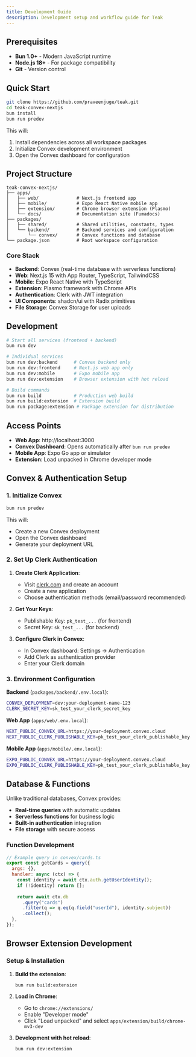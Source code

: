 ```yaml
---
title: Development Guide
description: Development setup and workflow guide for Teak
---
```


## Prerequisites

- **Bun 1.0+** - Modern JavaScript runtime
- **Node.js 18+** - For package compatibility
- **Git** - Version control

## Quick Start

```bash
git clone https://github.com/praveenjuge/teak.git
cd teak-convex-nextjs
bun install
bun run predev
```

This will:
1. Install dependencies across all workspace packages
2. Initialize Convex development environment
3. Open the Convex dashboard for configuration

## Project Structure

```
teak-convex-nextjs/
├── apps/
│   ├── web/              # Next.js frontend app
│   ├── mobile/           # Expo React Native mobile app
│   ├── extension/        # Chrome browser extension (Plasmo)
│   └── docs/             # Documentation site (Fumadocs)
├── packages/
│   ├── shared/           # Shared utilities, constants, types
│   └── backend/          # Backend services and configuration
│       └── convex/       # Convex functions and database
└── package.json          # Root workspace configuration
```

### Core Stack

- **Backend**: Convex (real-time database with serverless functions)
- **Web**: Next.js 15 with App Router, TypeScript, TailwindCSS
- **Mobile**: Expo React Native with TypeScript
- **Extension**: Plasmo framework with Chrome APIs
- **Authentication**: Clerk with JWT integration
- **UI Components**: shadcn/ui with Radix primitives
- **File Storage**: Convex Storage for user uploads

## Development

```bash
# Start all services (frontend + backend)
bun run dev

# Individual services
bun run dev:backend      # Convex backend only
bun run dev:frontend     # Next.js web app only
bun run dev:mobile       # Expo mobile app
bun run dev:extension    # Browser extension with hot reload

# Build commands
bun run build            # Production web build
bun run build:extension  # Extension build
bun run package:extension # Package extension for distribution
```

## Access Points

- **Web App**: http://localhost:3000
- **Convex Dashboard**: Opens automatically after `bun run predev`
- **Mobile App**: Expo Go app or simulator
- **Extension**: Load unpacked in Chrome developer mode

## Convex & Authentication Setup

### 1. Initialize Convex

```bash
bun run predev
```

This will:
- Create a new Convex deployment
- Open the Convex dashboard
- Generate your deployment URL

### 2. Set Up Clerk Authentication

1. **Create Clerk Application**:
   - Visit [clerk.com](https://clerk.com) and create an account
   - Create a new application
   - Choose authentication methods (email/password recommended)

2. **Get Your Keys**:
   - Publishable Key: `pk_test_...` (for frontend)
   - Secret Key: `sk_test_...` (for backend)

3. **Configure Clerk in Convex**:
   - In Convex dashboard: Settings → Authentication
   - Add Clerk as authentication provider
   - Enter your Clerk domain

### 3. Environment Configuration

**Backend** (`packages/backend/.env.local`):
```bash
CONVEX_DEPLOYMENT=dev:your-deployment-name-123
CLERK_SECRET_KEY=sk_test_your_clerk_secret_key
```

**Web App** (`apps/web/.env.local`):
```bash
NEXT_PUBLIC_CONVEX_URL=https://your-deployment.convex.cloud
NEXT_PUBLIC_CLERK_PUBLISHABLE_KEY=pk_test_your_clerk_publishable_key
```

**Mobile App** (`apps/mobile/.env.local`):
```bash
EXPO_PUBLIC_CONVEX_URL=https://your-deployment.convex.cloud
EXPO_PUBLIC_CLERK_PUBLISHABLE_KEY=pk_test_your_clerk_publishable_key
```

## Database & Functions

Unlike traditional databases, Convex provides:
- **Real-time queries** with automatic updates
- **Serverless functions** for business logic
- **Built-in authentication** integration
- **File storage** with secure access

### Function Development

```javascript
// Example query in convex/cards.ts
export const getCards = query({
  args: {},
  handler: async (ctx) => {
    const identity = await ctx.auth.getUserIdentity();
    if (!identity) return [];
    
    return await ctx.db
      .query("cards")
      .filter(q => q.eq(q.field("userId"), identity.subject))
      .collect();
  },
});
```

## Browser Extension Development

### Setup & Installation

1. **Build the extension**:
   ```bash
   bun run build:extension
   ```

2. **Load in Chrome**:
   - Go to `chrome://extensions/`
   - Enable "Developer mode"
   - Click "Load unpacked" and select `apps/extension/build/chrome-mv3-dev`

3. **Development with hot reload**:
   ```bash
   bun run dev:extension
   ```

